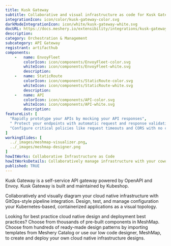 ```yaml
---
title: Kusk Gateway
subtitle: Collaborative and visual infrastructure as code for Kusk Gateway
integrationIcon: icon/color/kusk-gateway-color.svg
darkModeIntegrationIcon: icon/white/kusk-gateway-white.svg
docURL: https://docs.meshery.io/extensibility/integrations/kusk-gateway
description: 
category: Orchestration & Management
subcategory: API Gateway
registrant: artifacthub
components: 
	-	name: EnvoyFleet
		colorIcon: icon/components/EnvoyFleet-color.svg
		whiteIcon: icon/components/EnvoyFleet-white.svg
		description: 
	-	name: StaticRoute
		colorIcon: icon/components/StaticRoute-color.svg
		whiteIcon: icon/components/StaticRoute-white.svg
		description: 
	-	name: API
		colorIcon: icon/components/API-color.svg
		whiteIcon: icon/components/API-white.svg
		description: 
featureList: [
  "Rapidly prototype your APIs by mocking your API responses",
  " Protect your endpoints with automatic request and response validations",
  "Configure critical policies like request timeouts and CORS with no coding required."
]
workingSlides: [
  ../_images/meshmap-visualizer.png,
  ../_images/meshmap-designer.png
]
howItWorks: Collaborative Infrastructure as Code
howItWorksDetails: Collaboratively manage infrastructure with your coworkers synchronously sharing the same designs.
published: TRUE
---
```

<p>
Kusk Gateway is a self-service API gateway powered by OpenAPI and Envoy. Kusk Gateway is built and maintained by Kubeshop.
</p>
<p>
    Collaboratively and visually diagram your cloud native infrastructure with GitOps-style pipeline integration. Design, test, and manage configuration your Kubernetes-based, containerized applications as a visual topology.
</p>
<p>
    Looking for best practice cloud native design and deployment best practices? Choose from thousands of pre-built components in MeshMap. Choose from hundreds of ready-made design patterns by importing templates from Meshery Catalog or use our low code designer, MeshMap, to create and deploy your own cloud native infrastructure designs.
</p>
